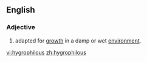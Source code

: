 ==English==

===Adjective===
{{en-adj|-}}

# {{context|of a plant}} adapted for [[growth]] in a damp or wet [[environment]].

[[vi:hygrophilous]]
[[zh:hygrophilous]]